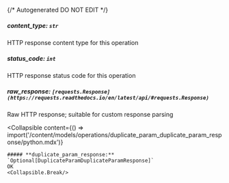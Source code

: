 {/* Autogenerated DO NOT EDIT  */}

##### **content_type:** `str`
HTTP response content type for this operation

##### **status_code:** `int`
HTTP response status code for this operation

##### **raw_response:** `[requests.Response](https://requests.readthedocs.io/en/latest/api/#requests.Response)`
Raw HTTP response; suitable for custom response parsing

<Collapsible
    content={() => import('/content/models/operations/duplicate_param_duplicate_param_response/python.mdx')}
>
    ##### **duplicate_param_response:** `Optional[DuplicateParamDuplicateParamResponse]`
    OK
    <Collapsible.Break/>
</Collapsible>

